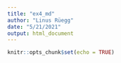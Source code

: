 ```yaml
---
title: "ex4_md"
author: "Linus Rüegg"
date: "5/21/2021"
output: html_document
---
```


```r
knitr::opts_chunk$set(echo = TRUE)
```



